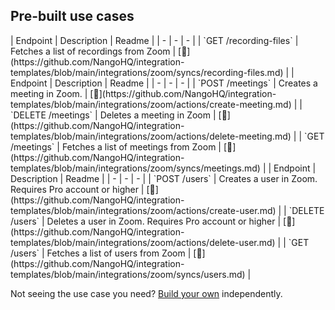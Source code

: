 
## Pre-built use cases

<AccordionGroup>


<Accordion title="Cloud Recordings">
| Endpoint | Description | Readme |
| - | - | - |
| `GET /recording-files` | Fetches a list of recordings from Zoom | [🔗](https://github.com/NangoHQ/integration-templates/blob/main/integrations/zoom/syncs/recording-files.md) |
</Accordion>


<Accordion title="Meetings">
| Endpoint | Description | Readme |
| - | - | - |
| `POST /meetings` | Creates a meeting in Zoom. | [🔗](https://github.com/NangoHQ/integration-templates/blob/main/integrations/zoom/actions/create-meeting.md) |
| `DELETE /meetings` | Deletes a meeting in Zoom | [🔗](https://github.com/NangoHQ/integration-templates/blob/main/integrations/zoom/actions/delete-meeting.md) |
| `GET /meetings` | Fetches a list of meetings from Zoom | [🔗](https://github.com/NangoHQ/integration-templates/blob/main/integrations/zoom/syncs/meetings.md) |
</Accordion>


<Accordion title="Users">
| Endpoint | Description | Readme |
| - | - | - |
| `POST /users` | Creates a user in Zoom. Requires Pro account or higher | [🔗](https://github.com/NangoHQ/integration-templates/blob/main/integrations/zoom/actions/create-user.md) |
| `DELETE /users` | Deletes a user in Zoom. Requires Pro account or higher | [🔗](https://github.com/NangoHQ/integration-templates/blob/main/integrations/zoom/actions/delete-user.md) |
| `GET /users` | Fetches a list of users from Zoom | [🔗](https://github.com/NangoHQ/integration-templates/blob/main/integrations/zoom/syncs/users.md) |
</Accordion>

</AccordionGroup>

<Tip>Not seeing the use case you need? [Build your own](https://docs.nango.dev/guides/customize/setup) independently.</Tip>
